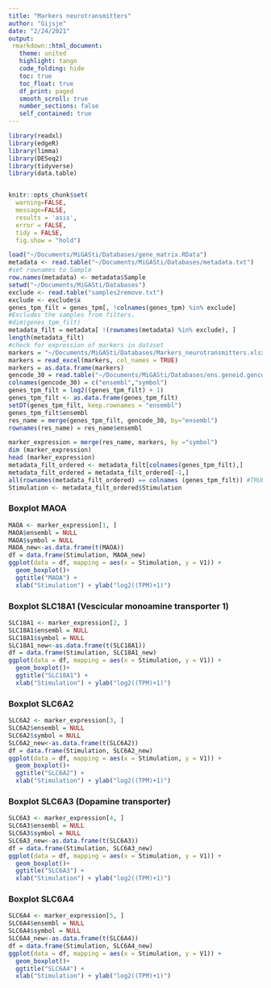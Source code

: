 ```yaml
---
title: "Markers neurotransmitters"
author: "Gijsje"
date: "2/24/2021"
output: 
 rmarkdown::html_document:
   theme: united
   highlight: tango
   code_folding: hide
   toc: true
   toc_float: true
   df_print: paged
   smooth_scroll: true
   number_sections: false
   self_contained: true
---
```


```r
library(readxl)
library(edgeR)
library(limma)
library(DESeq2)
library(tidyverse)
library(data.table)


knitr::opts_chunk$set( 
  warning=FALSE,
  message=FALSE,
  results = 'asis',
  error = FALSE,
  tidy = FALSE,
  fig.show = "hold")
```


```r
load("~/Documents/MiGASti/Databases/gene_matrix.RData")
metadata <- read.table("~/Documents/MiGASti/Databases/metadata.txt")
#set rownames to Sample
row.names(metadata) <- metadata$Sample 
setwd("~/Documents/MiGASti/Databases")
exclude <- read.table("samples2remove.txt")
exclude <- exclude$x
genes_tpm_filt = genes_tpm[, !colnames(genes_tpm) %in% exclude] 
#Excludes the samples from filters. 
#dim(genes_tpm_filt)
metadata_filt = metadata[ !(rownames(metadata) %in% exclude), ]
length(metadata_filt)
#check for expression of markers in dataset
markers = "~/Documents/MiGASti/Databases/Markers_neurotransmitters.xlsx"
markers = read_excel(markers, col_names = TRUE) 
markers = as.data.frame(markers)
gencode_30 = read.table("~/Documents/MiGASti/Databases/ens.geneid.gencode.v30")
colnames(gencode_30) = c("ensembl","symbol")
genes_tpm_filt = log2((genes_tpm_filt) + 1)
genes_tpm_filt <- as.data.frame(genes_tpm_filt)
setDT(genes_tpm_filt, keep.rownames = "ensembl")
genes_tpm_filt$ensembl
res_name = merge(genes_tpm_filt, gencode_30, by="ensembl")
rownames(res_name) = res_name$ensembl
```


```r
marker_expression = merge(res_name, markers, by ="symbol")
dim (marker_expression)
head (marker_expression)
metadata_filt_ordered <- metadata_filt[colnames(genes_tpm_filt),]
metadata_filt_ordered = metadata_filt_ordered[-1,]
all(rownames(metadata_filt_ordered) == colnames (genes_tpm_filt)) #TRUE
Stimulation <- metadata_filt_ordered$Stimulation
```

### Boxplot  MAOA

```r
MAOA <- marker_expression[1, ] 
MAOA$ensembl = NULL
MAOA$symbol = NULL
MAOA_new<-as.data.frame(t(MAOA))
df = data.frame(Stimulation, MAOA_new)
ggplot(data = df, mapping = aes(x = Stimulation, y = V1)) +
  geom_boxplot()+ 
  ggtitle("MAOA") +
  xlab("Stimulation") + ylab("log2((TPM)+1)")
```


### Boxplot  SLC18A1 (Vescicular monoamine transporter 1)

```r
SLC18A1 <- marker_expression[2, ] 
SLC18A1$ensembl = NULL
SLC18A1$symbol = NULL
SLC18A1_new<-as.data.frame(t(SLC18A1))
df = data.frame(Stimulation, SLC18A1_new)
ggplot(data = df, mapping = aes(x = Stimulation, y = V1)) +
  geom_boxplot()+ 
  ggtitle("SLC18A1") +
  xlab("Stimulation") + ylab("log2((TPM)+1)")
```

### Boxplot SLC6A2 

```r
SLC6A2 <- marker_expression[3, ] 
SLC6A2$ensembl = NULL
SLC6A2$symbol = NULL
SLC6A2_new<-as.data.frame(t(SLC6A2))
df = data.frame(Stimulation, SLC6A2_new)
ggplot(data = df, mapping = aes(x = Stimulation, y = V1)) +
  geom_boxplot()+ 
  ggtitle("SLC6A2") +
  xlab("Stimulation") + ylab("log2((TPM)+1)")
```

### Boxplot SLC6A3 (Dopamine transporter)

```r
SLC6A3 <- marker_expression[4, ] 
SLC6A3$ensembl = NULL
SLC6A3$symbol = NULL
SLC6A3_new<-as.data.frame(t(SLC6A3))
df = data.frame(Stimulation, SLC6A3_new)
ggplot(data = df, mapping = aes(x = Stimulation, y = V1)) +
  geom_boxplot()+ 
  ggtitle("SLC6A3") +
  xlab("Stimulation") + ylab("log2((TPM)+1)")
```

### Boxplot SLC6A4

```r
SLC6A4 <- marker_expression[5, ] 
SLC6A4$ensembl = NULL
SLC6A4$symbol = NULL
SLC6A4_new<-as.data.frame(t(SLC6A4))
df = data.frame(Stimulation, SLC6A4_new)
ggplot(data = df, mapping = aes(x = Stimulation, y = V1)) +
  geom_boxplot()+ 
  ggtitle("SLC6A4") +
  xlab("Stimulation") + ylab("log2((TPM)+1)")
```









